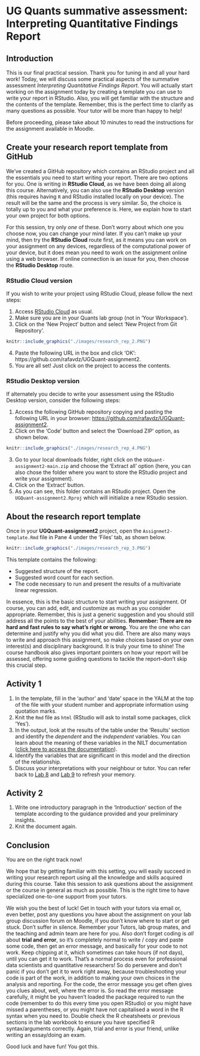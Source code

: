 # UG Quants summative assessment: Interpreting Quantitative Findings Report

## Introduction

This is our final practical session. Thank you for tuning in and all your hard work! Today, we will discuss some practical aspects of the summative assessment *Interpreting Quantitative Findings Report*. You will actually start working on the assignment today by creating a template you can use to write your report in RStudio. Also, you will get familiar with the structure and the contents of the template. Remember, this is the perfect time to clarify as many questions as possible. Your tutor will be more than happy to help!

Before proceeding, please take about 10 minutes to read the instructions for the assignment available in Moodle.


## Create your research report template from GitHub

We've created a GitHub repository which contains an RStudio project and all the essentials you need to start writing your report. There are two options for you. One is writing in **RStudio Cloud**, as we have been doing all along this course. Alternatively, you can also use the **RStudio Desktop** version (this requires having `R` and RStudio installed locally on your device). The result will be the same and the process is very similar. So, the choice is totally up to you and what your preference is. Here, we explain how to start your own project for both options. 

For this session, try only _one_ of these. Don't worry about which one you choose now, you can change your mind later. If you can't make up your mind, then try the **RStudio Cloud** route first, as it means you can work on your assignment on any devices, regardless of the computational power of your device, but it does mean you need to work on the assignment online using a web browser. If online connection is an issue for you, then choose the **RStudio Desktop** route. 

### RStudio Cloud version

If you wish to write your project using RStudio Cloud, please follow the next steps:

1. Access [RStudio Cloud](https://rstudio.cloud/) as usual.
2. Make sure you are in your Quants lab group (not in 'Your Workspace').
3. Click on the 'New Project' button and select 'New Project from Git Repository'.
```r
knitr::include_graphics("./images/research_rep_2.PNG")
```
4. Paste the following URL in the box and click 'OK': https://github.com/rafavdz/UGQuant-assignment2.
5. You are all set! Just click on the project to access the contents.

### RStudio Desktop version

If alternately you decide to write your assessment using the RStudio Desktop version, consider the following steps:

1. Access the following GitHub repository copying and pasting the following URL in your browser: <https://github.com/rafavdz/UGQuant-assignment2>.
2. Click on the 'Code' button and select the 'Download ZIP' option, as shown below.
```r
knitr::include_graphics("./images/research_rep_4.PNG")
```
3. Go to your local downloads folder, right click on the `UGQuant-assignment2-main.zip` and choose the 'Extract all' option (here, you can also chose the folder where you want to store the RStudio project and write your assignment). 
4. Click on the 'Extract' button.
5. As you can see, this folder contains an RStudio project. Open the `UGQuant-assignment2.Rproj` which will initialize a new RStudio session.


## About the research report template

Once in your **UGQuant-assignment2** project, open the `Assignmet2-template.Rmd` file in Pane 4 under the 'Files' tab, as shown below.

```r
knitr::include_graphics("./images/research_rep_3.PNG")
```

This template contains the following:

* Suggested structure of the report.
* Suggested word count for each section.
* The code necessary to run and present the results of a multivariate linear regression.

In essence, this is the basic structure to start writing your assignment. Of course, you can add, edit, and customize as much as you consider appropriate. Remember, this is just a generic suggestion and you should still address all the points to the best of your abilities. **Remember: There are no hard and fast rules to say what's right or wrong.** You are the one who can determine and justify why you did what you did. There are also many ways to write and approach this assignment, so make choices based on your own interest(s) and disciplinary background. It is truly your time to shine! The course handbook also gives important pointers on how your report will be assessed, offering some guiding questions to tackle the report--don't skip this crucial step. 


## Activity 1

1. In the template, fill in the 'author' and 'date' space in the YALM at the top of the file with your student number and appropriate information using quotation marks.
2. Knit the `Rmd` file as `html` (RStudio will ask to install some packages, click 'Yes').
3. In the output, look at the results of the table under the 'Results' section and identify the *dependent* and the *independent* variables. You can learn about the meaning of these variables in the NILT documentation ([click here to access the documentation](https://www.ark.ac.uk/teaching/NILT2012TeachingResources.pdf)).
4. Identify the variables that are significant in this model and the direction of the relationship.
5. Discuss your interpretations with your neighbour or tutor. You can refer back to [Lab 8](#simple-lm) and [Lab 9](#multi-lm) to refresh your memory.

## Activity 2

1. Write one introductory paragraph in the 'Introduction' section of the template according to the guidance provided and your preliminary insights.
2. Knit the document again.


## Conclusion 

You are on the right track now!

We hope that by getting familiar with this setting, you will easily succeed in writing your research report using all the knowledge and skills acquired during this course. Take this session to ask questions about the assignment or the course in general as much as possible. This is the right time to have specialized one-to-one support from your tutors.

We wish you the best of luck! Get in touch with your tutors via email or, even better, post any questions you have about the assignment on your lab group discussion forum on Moodle, if you don't know where to start or get stuck. Don't suffer in silence. Remember your Tutors, lab group mates, and the teaching and admin team are here for you. Also don't forget coding is _all_ about **trial and error**, so it's completely normal to write / copy and paste some code, then get an error message, and basically for your code to not work. Keep chipping at it, which sometimes can take hours (if not days), until you can get it to work. That's a normal process even for professional data scientists and quantitative researchers! So do persevere and don't panic if you don't get it to work right away, because troubleshooting your code is part of the work, in addition to making your own choices in the analysis and reporting. For the code, the error message you get often gives you clues about, well, where the error is. So read the error message carefully, it might be you haven't loaded the package required to run the code (remember to do this every time you open RStudio) or you might have missed a parentheses, or you might have not capitalised a word in the R syntax when you need to. Double check the R cheatsheets or previous sections in the lab workbook to ensure you have specified R syntax/arguments correctly. Again, trial and error is your friend, unlike writing an essay/doing an exam. 

Good luck and have fun! You got this. 
